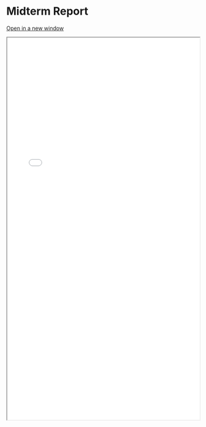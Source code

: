 # Midterm Report


[Open in a new window](../static/pdf/CS766%20Team20%20Midterm%20Report.pdf)

<iframe
  width="100%"
  height="1000px"
  src={useBaseUrl('pdf/CS766 Team20 Midterm Report.pdf')}
></iframe>
